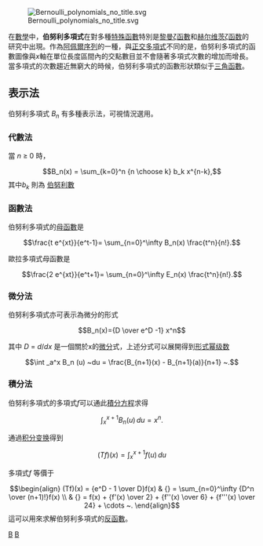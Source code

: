 {{unreferenced|time=2019-01-09T09:50:14+00:00}}
{{noteTA
|G1=物理學
}}
[[Image:Bernoulli_polynomials_no_title.svg|thumb]]

在[[數學|數學]]中，'''伯努利多項式'''在對多種[[特殊函數|特殊函數]]特別是[[黎曼ζ函數|黎曼ζ函數]]和[[赫尔维茨ζ函数|赫尔维茨ζ函数]]的研究中出現。作為[[阿佩爾序列|阿佩爾序列]]的一種，與[[正交多項式|正交多項式]]不同的是，伯努利多項式的函數圖像與''x''軸在單位長度區間內的交點數目並不會隨著多項式次數的增加而增長。當多項式的次數趨近無窮大的時候，伯努利多項式的函數形狀類似于[[三角函數|三角函數]]。

==表示法==

伯努利多項式 ''B''<sub>''n''</sub> 有多種表示法，可視情況選用。

===代數法===
當 ''n'' ≥ 0 時，
:<math>B_n(x) = \sum_{k=0}^n {n \choose k} b_k x^{n-k},</math>
其中''b''<sub>''k''</sub> 則為 [[伯努利數|伯努利數]]

<!--
==其他表示法==

另一個伯努利多項式的代數表示法

:<math>B_m(x)=
\sum_{n=0}^m \frac{1}{n+1}
\sum_{k=0}^n (-1)^k {n \choose k} (x+k)^m.</math>

Note the remarkable similarity to the globally convergent series expression for the [[Hurwitz_zeta_function|Hurwitz zeta function]]. Indeed, one has

:<math>B_n(x) = -n \zeta(1-n,x)</math>

where ''ζ''(''s'', ''q'') is the Hurwitz zeta; thus, in a certain sense, the Hurwitz zeta generalizes the Bernoulli polynomials to non-integer values of ''n''.

The inner sum may be understood to be the ''n''th [[forward_difference|forward difference]] of ''x''<sup>''m''</sup>; that is,

:<math>\Delta^n x^m = \sum_{k=0}^n (-1)^{n-k} {n \choose k} (x+k)^m</math>

where Δ is the [[forward_difference_operator|forward difference operator]]. Thus, one may write

:<math>B_m(x)= \sum_{n=0}^m \frac{(-1)^n}{n+1} \Delta^n x^m. </math>

This formula may be derived from an identity appearing above as follows. Since the forward difference operator Δ equals
:<math>\Delta = e^D - 1</math>
where ''D'' is differentiation with respect to ''x'', we have, from the [[Mercator_series|Mercator series]]

:<math>{D \over e^D - 1} = {\log(\Delta + 1) \over \Delta} = \sum_{n=0}^\infty {(-\Delta)^n \over n+1}.</math>

As long as this operates on an ''m''th-degree polynomial such as ''x''<sup>''m''</sup>, one may let ''n'' go from 0 only up to ''m''.

An integral representation for the Bernoulli polynomials is given by the [[Nörlund–Rice_integral|Nörlund–Rice integral]], which follows from the expression as a finite difference.

An explicit formula for the Euler polynomials is given by

:<math>E_m(x)=
\sum_{n=0}^m \frac{1}{2^n}
\sum_{k=0}^n (-1)^k {n \choose k} (x+k)^m\,.</math>

This may also be written in terms of the [[Euler_number|Euler number]]s ''E''<sub>''k''</sub> as

:<math>E_m(x)=
\sum_{k=0}^m {m \choose k} \frac{E_k}{2^k}
\left(x-\frac{1}{2}\right)^{m-k} \,.</math>

-->

===函數法===
伯努利多項式的[[母函數|母函數]]是

:<math>\frac{t e^{xt}}{e^t-1}= \sum_{n=0}^\infty B_n(x) \frac{t^n}{n!}.</math>

歐拉多項式母函數是
:<math>\frac{2 e^{xt}}{e^t+1}= \sum_{n=0}^\infty E_n(x) \frac{t^n}{n!}.</math>

===微分法===

伯努利多項式亦可表示為微分的形式

:<math>B_n(x)={D \over e^D -1} x^n</math>

其中 ''D'' = ''d''/''dx'' 是一個關於x的[[微分|微分]]式，上述分式可以展開得到[[形式幂级数|形式幂级数]]
:<math>\int _a^x  B_n (u) ~du = \frac{B_{n+1}(x) - B_{n+1}(a)}{n+1}   ~.</math>
===積分法===


伯努利多項式的多項式''f''可以通此[[積分方程|積分方程]]求得

:<math>\int_x^{x+1} B_n(u)\,du = x^n.</math>

通過[[积分变换|积分变换]]得到

:<math>(Tf)(x) = \int_x^{x+1} f(u)\,du</math>

多項式''f'' 等價于 
:<math>
\begin{align}
(Tf)(x) = {e^D - 1 \over D}f(x) & {} = \sum_{n=0}^\infty {D^n \over (n+1)!}f(x) \\
& {} = f(x) + {f'(x) \over 2} + {f''(x) \over 6} + {f'''(x) \over 24} + \cdots  ~.
\end{align}
</math>
這可以用來求解伯努利多項式的[[反函數|反函數]]。

[[Category:特殊函数|B]]
[[Category:多项式|B]]
